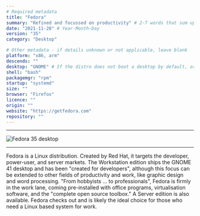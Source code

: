 ```yaml
---
# Required metadata
title: "Fedora"
summary: "Refined and focussed on productivity" # 2-7 words that sum up the distribution
date: "2021-11-20" # Year-Month-Day
version: "35"
category: "Desktop"

# Other metadata - if details unknown or not applicable, leave blank
platform: "x86, arm"
descends: ""
desktop: "GNOME" # If the distro does not boot a desktop by default, or doesn't ship one, leave 'desktop' blank
shell: "bash"
packagemgr: "rpm"
startup: "systemd"
size: ""
browser: "Firefox"
licence: ""
origin: ""
website: "https://getfedora.com"
repository: ""
---
```


---

<Image
  src="/images/fedora.png"
  alt="Fedora 35 desktop"
  width={250}
  height={400}
/>

---

Fedora is a Linux distribution. Created by Red Hat, it targets the developer, power-user, and server markets. The Workstation edition ships the GNOME 41 desktop and has been "created for developers", although this focus can be extended to other fields of productivity and work, like graphic design and word processing. "From hobbyists ... to professionals", Fedora is firmly in the work lane, coming pre-installed with office programs, virtualisation software, and the "complete open source toolbox." A Server edition is also available. Fedora checks out and is likely the ideal choice for those who need a Linux based system for work.
